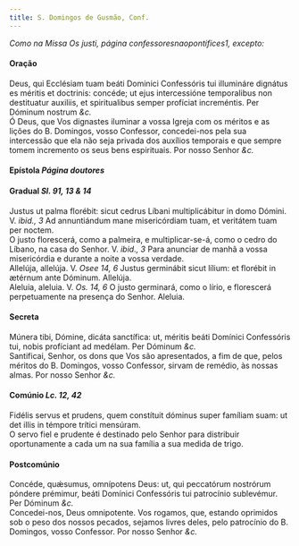 ```yaml
---
title: S. Domingos de Gusmão, Conf.
---
```



<em>Como na Missa Os justi, página confessoresnaopontifices1, excepto:</em>

<h4 class="text-center">Oração</h4>
<div class="container-fluid">
<div class="row">
<div class="col-6 dropcaps text-justify">
Deus, qui Ecclésiam tuam beáti Dominici Confessóris tui illumináre dignátus es méritis et doctrinis: concéde; ut ejus intercessióne temporalibus non destituatur auxiliis, et spiritualibus semper profíciat increméntis. Per Dóminum nostrum <em>&c.</em>
</div>
<div class="col-6 dropcaps text-justify">
Ó Deus, que Vos dignastes iluminar a vossa Igreja com os méritos e as lições do B. Domingos, vosso Confessor, concedei-nos pela sua intercessão que ela não seja privada dos auxílios temporais e que sempre tomem incremento os seus bens espirituais. Por nosso Senhor <em>&c.</em>
</div>
</div>
</div>

<h4 class="text-center">Epístola <em>Página doutores</em></h4>

<h4 class="text-center">Gradual <em>Sl. 91, 13 & 14</em></h4>
<div class="container-fluid">
<div class="row">
<div class="col-6 dropcaps text-justify">
Justus ut palma florébit: sicut cedrus Líbani multiplicábitur in domo Dómini. V. <em>ibid., 3</em> Ad annuntiándum mane misericórdiam tuam, et veritátem tuam per noctem.
</div>
<div class="col-6 dropcaps text-justify">
O justo florescerá, como a palmeira, e multiplicar-se-á, como o cedro do Líbano, na casa do Senhor. V. <em>ibid., 3</em> Para anunciar de manhã a vossa misericórdia e durante a noite a vossa verdade.
</div>
<div class="col-6 text-justify">
Allelúja, allelúja. V. <em>Osee 14, 6</em> Justus germinábit sicut lílium: et florébit in ætérnum ante Dóminum. Allelúja.
</div>
<div class="col-6 text-justify">
Aleluia, aleluia. V. <em>Os. 14, 6</em> O justo germinará, como o lírio, e florescerá perpetuamente na presença do Senhor. Aleluia.
</div>
</div>
</div>

<h4 class="text-center">Secreta</h4>
<div class="container-fluid">
<div class="row">
<div class="col-6 dropcaps text-justify">
Múnera tibi, Dómine, dicáta sanctífica: ut, méritis beáti Domínici Confessóris tui, nobis profíciant ad medélam. Per Dóminum <em>&c.</em>
</div>
<div class="col-6 dropcaps text-justify">
Santificai, Senhor, os dons que Vos são apresentados, a fim de que, pelos méritos do B. Domingos, vosso Confessor, sirvam de remédio, às nossas almas. Por nosso Senhor <em>&c.</em>
</div>
</div>
</div>

<h4 class="text-center">Comúnio <em>Lc. 12, 42</em></h4>
<div class="container-fluid">
<div class="row">
<div class="col-6 dropcaps text-justify">
Fidélis servus et prudens, quem constítuit dóminus super famíliam suam: ut det illis in témpore trítici mensúram.
</div>
<div class="col-6 dropcaps text-justify">
O servo fiel e prudente é destinado pelo Senhor para distribuir oportunamente a cada um na sua família a sua medida de trigo.
</div>
</div>
</div>

<h4 class="text-center">Postcomúnio</h4>
<div class="container-fluid">
<div class="row">
<div class="col-6 dropcaps text-justify">
Concéde, quǽsumus, omnípotens Deus: ut, qui peccatórum nostrórum póndere prémimur, beáti Domínici Confessóris tui patrocínio sublevémur. Per Dóminum <em>&c.</em>
</div>
<div class="col-6 dropcaps text-justify">
Concedei-nos, Deus omnipotente. Vos rogamos, que, estando oprimidos sob o peso dos nossos pecados, sejamos livres deles, pelo patrocínio do B. Domingos, vosso Confessor. Por nosso Senhor <em>&c.</em>
</div>
</div>
</div>
